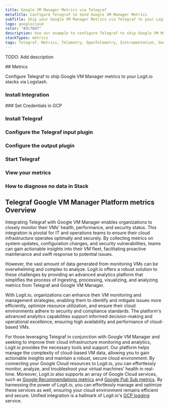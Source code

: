 ```yaml
---
title: Google VM Manager Metrics via Telegraf
metaTitle: Configure Telegraf to Send Google VM Manager Metrics
subTitle: Ship your Google VM Manager Metrics via Telegraf to your Logit.io Stack
logo: googlecloud
color: "#3c76d7"
description: Use our example to configure Telegraf to ship Google VM Manager metrics to Logit.io. Configure Telegraf to send Google VM Manager metrics to ELK.
stackTypes: metrics
tags: Telegraf, Metrics, Telemetry, OpenTelemetry, Instrumentation, Google VM Manager, Virtual Machine, Cloud Computing, Vm
---
```


TODO: Add description

<Steps>
  ## Metrics

  Configure Telegraf to ship Google VM Manager metrics to your Logit.io stacks via Logstash.
  
  ### Install Integration
  <InstallIntegration/>
  ### Set Credentials in GCP

  <SetGCPCredentials intro="Google VM Manager is a service offered by Google Cloud that provides a centralized and simplified interface for managing virtual machine (VM) instances. It allows organizations to create, configure, and monitor VMs across multiple regions and zones within Google Cloud."/>
  
  ### Install Telegraf

  <InstallTelegraf />

  ### Configure the Telegraf input plugin

  <TelegrafStackDriverInput metric_type="osconfig.googleapis.com"/>

  ### Configure the output plugin

  <TelegrafOutputPlugin />

  ### Start Telegraf

  <StartTelegraf />

  ### View your metrics
  <LaunchStack stackType="metrics" source="Google_VM_Manager_Metrics_via_Telegraf" utmMedium="metrics" utmCampaign="telegraf-GoogleVmManager-metrics" />

  ### How to diagnose no data in Stack

  <DiagnoseNoData />
</Steps>

## Telegraf Google VM Manager Platform metrics Overview

Integrating Telegraf with Google VM Manager enables organizations to closely monitor their VMs' health, 
performance, and security status. This integration is pivotal for IT and operations teams to ensure their 
cloud infrastructure operates optimally and securely. By collecting metrics on system updates, 
configuration changes, and security vulnerabilities, teams can gain actionable insights into their VM fleet, 
facilitating proactive maintenance and swift response to potential issues.

However, the vast amount of data generated from monitoring VMs can be overwhelming and complex to analyze. 
Logit.io offers a robust solution to these challenges by providing an advanced analytics platform that 
simplifies the process of ingesting, processing, visualizing, and analyzing metrics from Telegraf and Google VM Manager. 

With Logit.io, organizations can enhance their VM monitoring and management strategies, enabling them to 
identify and mitigate issues more efficiently, optimize resource utilization, and ensure their cloud 
environments adhere to security and compliance standards. The platform's advanced analytics capabilities 
support informed decision-making and operational excellence, ensuring high availability and performance of cloud-based VMs.

For those leveraging Telegraf in conjunction with Google VM Manager and seeking to improve their cloud 
infrastructure monitoring and analytics, Logit.io provides the necessary tools and support. Our platform 
helps manage the complexity of cloud-based VM data, allowing you to gain actionable insights and maintain 
a robust, secure cloud environment.
By connecting your Google Cloud resources to Logit.io, you can effortlessly monitor, analyze, and 
troubleshoot your virtual machines' health in real-time. Moreover, Logit.io also supports an array 
of Google Cloud services, such as [Google Recommendations metrics](/integrations/infrastructure-metrics/google-cloud/recommendations-telegraf-metrics) and 
[Google Pub Sub metrics](/integrations/infrastructure-metrics/google-cloud/pubsub-telegraf-metrics). 
By harnessing the power of Logit.io, you can effortlessly manage and optimize these services as well, 
ensuring your cloud environment remains efficient and secure. Unified integration is a hallmark of 
Logit.io's [GCP logging](https://logit.io/solutions/gcp-logging/) service.